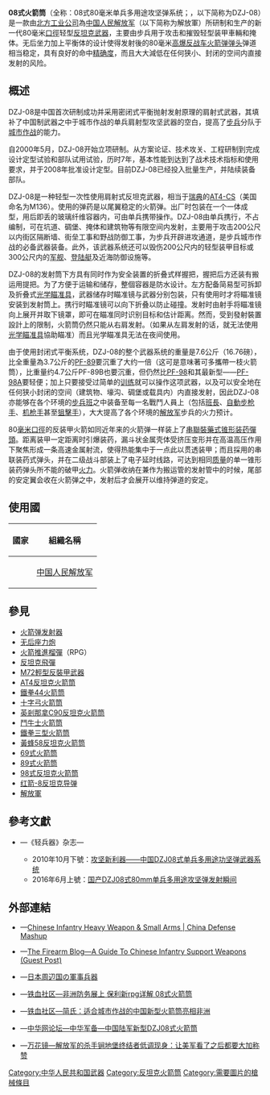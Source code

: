 {{noteTA
|G1=軍事
|G2=長度單位
|G3=Firearms
|1=zh:坦克;zh-hans:坦克;zh-hant:坦克;zh-cn:坦克;zh-tw:戰車;zh-hk:坦克;
}}
{{Infobox Weapon
|name= 08式80毫米单兵多用途攻坚弹系统<br />{{Lang|en|DZJ-08}}
|image=
|image_size= 300px
|caption= 第80集团军战士正在准备08式火箭筒的发射
|origin= {{flagcountry|PRC}}
|type= {{Link-en|肩扛式導彈|Shoulder-fired missile|肩扛式}}多用途（反[[裝甲|裝甲]]／[[反坦克戰|坦克]]、反[[防御工事|防御工事]]、反[[步兵|人員]]）[[火箭弹发射器|火箭筒]]
<!-- Type selection -->
|is_ranged= yes
|is_bladed= 
|is_explosive= yes
|is_artillery=  yes
|is_vehicle= 
|is_missile= 
|is_UK= 
<!-- Service history -->
|service= 2008年—
|used_by= 參見[[#使用國|使用國]]
|wars= 
<!-- Production history -->
|designer= [[中国兵器工业集团|中国北方工业公司]]
|design_date= 2000年5月—2008年
|manufacturer= 中国北方工业公司
|unit_cost= 
|production_date= 2008年—
|number= 
|variants= 
<!-- General specifications -->
|spec_label= 
|weight= <div class="NavFrame collapsed" style="color: black; background-color: #FFFFFF; margin: 0 auto; padding: 0 10px; text-align: left;"><div class="NavHead" style="background-color: #FFFFFF; margin: 0 auto; padding: 0 10px; font-weight:normal;"></div><div class="NavContent" style="background-color: #FFFFFF; margin: 0 auto; padding: 0 10px;">
* [[火箭弹|火箭弹]]：1.65[[千克|千克]]（3.64[[磅|磅]]）
* 发射器连火箭弹：7.6公斤（16.76磅）
</div>
</div>
|length= 971[[毫米|毫米]]（38.23[[英寸|英寸]]）
|part_length= 
|width= 
|height= 
|diameter= 
|crew= 
<!-- Ranged weapon specifications --> 
|cartridge= 80×428毫米火箭弹
|caliber= 80毫米（3.15英吋）
|barrels= 
|action= 手動
|mode= {{Link-en|單發|Single-shot}}
|rate= 5—7發／分鐘（需要抛弃发射后的火箭筒）
|velocity= 172[[米每秒|米／秒]]（564.3[[英尺每秒|英尺／秒]]）
|range= 300[[米_(单位)|公尺]]（328.08[[码|码]]，984.25[[英尺|英尺]]）
|max_range= 
|feed= 用完即弃
|sights= [[瞄準鏡|光学瞄准具]]
<!-- Artillery specifications -->
|breech= 平衡体密闭式
|recoil= 无后坐力及平衡体设计
|carriage= 单兵携带或发射
|elevation= 
|traverse= 
<!-- 刃器規格 --> 
|blade_type= 
|hilt_type= 
|sheath_type= 
|head_type= 
|haft_type= 
<!-- Explosive specifications --> 
|filling= 
|filling_weight= 总装药量：630[[克|克]]（1.39[[磅|磅]]）<div class="NavFrame collapsed" style="color: black; background-color: #FFFFFF; margin: 0 auto; padding: 0 10px; text-align: left;"><div class="NavHead" style="background-color: #FFFFFF; margin: 0 auto; padding: 0 10px; font-weight:normal;"></div><div class="NavContent" style="background-color: #FFFFFF; margin: 0 auto; padding: 0 10px;">
* 一级战斗部：300克（0.66磅）
* 二级战斗部：330克（0.73磅）
</div>
</div>
|detonation= <div class="NavFrame collapsed" style="color: black; background-color: #FFFFFF; margin: 0 auto; padding: 0 10px; text-align: left;"><div class="NavHead" style="background-color: #FFFFFF; margin: 0 auto; padding: 0 10px; font-weight:normal;">双级引信</div><div class="NavContent" style="background-color: #FFFFFF; margin: 0 auto; padding: 0 10px;">
* 一级战斗部：撞击引信
* 二级战斗部：电子延时线路引信
</div>
</div>
|yield= 65[[度_(角)|°]]：25毫米
<!-- 車輛/飛彈 規格 -->
|armour= 
|primary_armament= 
|secondary_arament= 
|engine= 
|engine_power= 
|transmission= 
|payload_capacity= 
|fuel_capacity= 
|pw_ratio= 
|suspension= 
|clearance= 
|vehicle_range= 
|speed= 
|guidance= 
|steering= 
<!-- missiles only -->
|wingspan= 
|propellant= 
|ceiling= 
|altitude= 
|depth= 
|boost= 
|accuracy= 
|launch_platform= 
|transport= 
}}

'''08式火箭筒'''（全称：08式80毫米单兵多用途攻坚弹系统；{{Lang-en|DZJ-08}}，以下简称为DZJ-08）是一款由[[中国兵器工业集团|北方工业公司]]為[[中国人民解放军|中国人民解放军]]（以下简称为解放軍）所研制和生产的新一代80毫米[[口徑|口徑]]轻型[[反坦克武器|反坦克武器]]，主要由步兵用于攻击和摧毁轻型装甲車輛和掩体。无后坐力加上平衡体的设计使得发射後的80毫米[[高爆反坦克彈|高爆反战车火箭弹弹头]]弹道相当稳定，具有良好的命中[[测量精度|精确度]]，而且大大減低在任何狭小、封闭的空间内直接发射的风险。

== 概述 ==

DZJ-08是中国首次研制成功并采用密闭式平衡抛射发射原理的肩射式武器，其填补了中国制武器之中于城市作战的单兵肩射型攻坚武器的空白，提高了[[步兵|步兵]]分队于[[城鎮戰|城市作战]]的能力。

自2000年5月，DZJ-08开始立项研制。从方案论证、技术攻关、工程研制到完成设计定型试验和部队试用试验，历时7年，基本性能到达到了战术技术指标和使用要求，并于2008年批准设计定型。目前DZJ-08已经投入批量生产，并陆续装备部队。

DZJ-08是一种轻型一次性使用肩射式反坦克武器，相当于[[瑞典|瑞典]]的[[AT4反坦克火箭筒|AT4-CS]]（美国命名为M136）。使用的弹药是以尾翼稳定的火箭弹。出厂时包装在一个一体成型，用后即丢的玻璃纤维容器内，可由单兵携带操作。DZJ-08由单兵携行，不占编制，可在坑道、碉堡、掩体和建筑物等有限空间内发射，主要用于攻击200公尺以内街区隔断墙、街垒工事和野战防御工事，为步兵开辟进攻通道，是步兵城市作战的必备武器装备。此外，该武器系统还可以毁伤200公尺内的轻型装甲目标或300公尺内的[[军舰|军舰]]、[[登陆艇|登陆艇]]及近海防御设施等。

DZJ-08的发射筒下方具有同时作为安全装置的折叠式样握把，握把后方还装有搬运用提把。为了方便于运输和储存，整個容器是防水设计。左方配备简易型可拆卸及折叠式[[瞄準鏡|光学瞄准具]]，武器储存时瞄准镜与武器分别包装，只有使用时才将瞄准镜安装到发射筒上。携行时瞄准镜可以向下折叠以防止碰撞。发射时由射手将瞄准镜向上展开并取下镜罩，即可在瞄准同时识别目标和估计距离。然而，受到發射裝置設計上的限制，火箭筒仍然只能从右肩发射。（如果从左肩发射的话，就无法使用[[瞄準鏡|光学瞄准具]]協助瞄准）而且光学瞄准具无法在夜间使用。

由于使用封闭式平衡系统，DZJ-08的整个武器系统的重量是7.6公斤（16.76磅），比全重量為3.7公斤的[[89式火箭筒|PF-89]]要沉重了大约一倍（这可是意味著可多攜帶一枝火箭筒），比重量约4.7公斤PF-89B也要沉重，但仍然比[[98式反坦克火箭筒|PF-98]]和其最新型——[[98A式反坦克火箭筒|PF-98A]]要轻便；加上只要接受过简单的[[训练|训练]]就可以操作这项武器，以及可以安全地在任何狭小封闭的空间（建筑物、壕沟、碉堡或载具内）内直接发射，因此DZJ-08亦能够在各个环境的[[步兵班|步兵班]]之中装备至每一名戰鬥人員上（包括[[班長|班長]]、[[步枪手|自動步枪手]]、[[机枪手|机枪手]]甚至[[狙擊手|狙擊手]]），大大提高了各个环境的[[中国人民解放军|解放军]]步兵的火力预计。

80[[毫米|毫米]][[口徑|口徑]]的反装甲火箭如同近年来的火箭弹一样装上了[[串联炸药|串聯裝藥式]][[锥形装药|锥形装药]][[彈頭|彈頭]]。距离装甲一定距离时引爆装药，漏斗状金属壳体受挤压变形并在高温高压作用下聚焦形成一条高速金属射流，使得热能集中于一点此以贯透装甲；而且採用的串联装药式弹头，并在二级战斗部装上了电子延时线路，可达到相同[[质量|质量]]的单一锥形装药弹头所不能的破甲[[火力|火力]]。火箭弹收纳在兼作为搬运管的发射管中的时候，尾部的安定翼会收在火箭弹之中，发射后才会展开以维持弹道的安定。

== 使用國 ==
{| border="1" cellpadding="4" cellspacing="0" style="margin: 1em 1em 1em 0; background: #f9f9f9; border: 1px #aaa solid; border-collapse: collapse; font-size: 95%;"
|-
! 國家
! 組織名稱
|-
| {{flagcountry|People's Republic of China}}
| [[中国人民解放军|中国人民解放军]]
|}

== 參見 ==
{{div col|cols=2}}
* [[火箭弹发射器|火箭弹发射器]]
* [[无后座力炮|无后座力炮]]
* [[火箭推進榴彈|火箭推進榴彈]]（RPG）
* [[反坦克飛彈|反坦克飛彈]]
* [[M72輕型反裝甲武器|M72輕型反裝甲武器]]
* [[AT4反坦克火箭筒|AT4反坦克火箭筒]]
* [[鐵拳44火箭筒|鐵拳44火箭筒]]
* [[十字弓火箭筒|十字弓火箭筒]]
* [[英剎那拿C90反坦克火箭筒|英剎那拿C90反坦克火箭筒]]
* [[鬥牛士火箭筒|鬥牛士火箭筒]]
* [[鐵拳三型火箭筒|鐵拳三型火箭筒]]
* [[黃蜂58反坦克火箭筒|黃蜂58反坦克火箭筒]]
* [[69式火箭筒|69式火箭筒]]
* [[89式火箭筒|89式火箭筒]]
* [[98式反坦克火箭筒|98式反坦克火箭筒]]
* [[红箭-8反坦克导弹|红箭-8反坦克导弹]]
* [[中国人民解放军|解放軍]]
{{div col end}}

== 參考文獻 ==
* {{zh-hans icon}}—《轻兵器》杂志—
** 2010年10月下號：[https://web.archive.org/web/20150402190013/http://www.qbq.com.cn/a/bencandy.php?fid=31&id=1342 攻坚新利器——中国DZJ08式单兵多用途功坚弹武器系统]
** 2016年6月上號：[https://web.archive.org/web/20160821151727/http://211.81.27.45:18116/magazine/Article/QBQI201611018.htm 国产DZJ08式80mm单兵多用途攻坚弹发射瞬间]

== 外部連結 ==
* {{en icon}}—[https://web.archive.org/web/20150212024012/http://www.china-defense-mashup.com/chinas-arsenal/chinese-infantry-heavy-weapon-small-arms Chinese Infantry Heavy Weapon & Small Arms | China Defense Mashup]
* {{en icon}}—[http://www.thefirearmblog.com/blog/2014/08/18/guide-chinese-infantry-support-weapons-guest-post/ The Firearm Blog—A Guide To Chinese Infantry Support Weapons (Guest Post)]{{Wayback|url=http://www.thefirearmblog.com/blog/2014/08/18/guide-chinese-infantry-support-weapons-guest-post/ |date=20140822105150 }}
* {{ja icon}}—[http://seesaawiki.jp/w/namacha2/d/08%bc%b080mm%c2%bf%cd%d1%c5%d3%a5%ed%a5%b1%a5%c3%a5%c8%a5%e9%a5%f3%a5%c1%a5%e3%a1%bc%a1%caDZJ%2d08%a1%cb 日本周辺国の軍事兵器]{{Wayback|url=http://seesaawiki.jp/w/namacha2/d/08%bc%b080mm%c2%bf%cd%d1%c5%d3%a5%ed%a5%b1%a5%c3%a5%c8%a5%e9%a5%f3%a5%c1%a5%e3%a1%bc%a1%caDZJ%2d08%a1%cb |date=20190821110359 }}
* {{zh-hans icon}}—[https://web.archive.org/web/20150402121306/http://bbs.tiexue.net/post_8315584_1.htmll 铁血社区—非洲防务展上 保利新rpg详解 08式火箭筒]
* {{zh-hans icon}}—[http://bbs.tiexue.net/post2_8313815_1.html 铁血社区—简氏：适合城市作战的中国新型火箭筒亮相非洲]{{Wayback|url=http://bbs.tiexue.net/post2_8313815_1.html |date=20150402094952 }}
* {{zh-hans icon}}—[https://web.archive.org/web/20150402112022/http://club.china.com/data/thread/1013/2744/05/80/8_1.html 中华网论坛—中华军备—中国陆军新型DZJ08式火箭筒]
* {{zh-hans icon}}—[https://web.archive.org/web/20160822054443/http://www.wanhuajing.com/d450040 万花镜—解放军的杀手锏地堡终结者低调现身：让美军看了之后都要大加称赞]

{{中国人民解放军现役单兵武器及弹药}}

{{DEFAULTSORT:DZJ-08}}
[[Category:中华人民共和国武器|Category:中华人民共和国武器]]
[[Category:反坦克火箭筒|Category:反坦克火箭筒]]
[[Category:需要圖片的槍械條目|Category:需要圖片的槍械條目]]